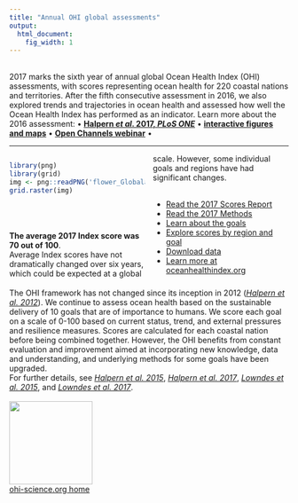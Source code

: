 ```yaml
---
title: "Annual OHI global assessments"
output:
  html_document:
    fig_width: 1
---
```


<!---From http://stackoverflow.com/questions/31753897/2-column-section-in-r-markdown:
Put in your css file or directly in rmarkdown--->
<style>
  .col2 {
    columns: 2 200px;         /* number of columns and width in pixels*/
    -webkit-columns: 2 200px; /* chrome, safari */
    -moz-columns: 2 200px;    /* firefox */
  }
</style>


<br>
2017 marks the sixth year of annual global Ocean Health Index (OHI) assessments, with scores representing ocean health for 220 coastal nations and territories. After the fifth consecutive assessment in 2016, we also explored trends and trajectories in ocean health and assessed how well the Ocean Health Index has performed as an indicator. Learn more about the 2016 assessment:
• [**Halpern *et al*. 2017, *PLoS ONE***](http://journals.plos.org/plosone/article?id=10.1371/journal.pone.0178267) • [**interactive figures and maps**](http://ohi-science.nceas.ucsb.edu/plos_change_in_global_ocean_health/) • [**Open Channels webinar**](https://www.openchannels.org/webinars/2017/drivers-and-implications-change-global-ocean-health-demonstrated-ocean-health-index) •
</center>

----

<div class="col2">
```r
library(png)
library(grid)
img <- png::readPNG('flower_Globalaverage2017.png') # hack to get website up 
grid.raster(img)
```

<br>
<br>
<br>
**The average 2017 Index score was 70 out of 100**.  
Average Index scores have not dramatically changed over six years, which could be expected at a global scale. However, some individual goals and regions have had significant changes.   
<br> 

- [Read the 2017 Scores Report]()
- [Read the 2017 Methods](https://cdn.rawgit.com/OHI-Science/ohi-global/draft/global_supplement/Supplement.html)
- [Learn about the goals](http://ohi-science.org/ohi-global/goals)    
- [Explore scores by region and goal](http://ohi-science.org/ohi-global/scores)    
- [Download data](http://ohi-science.org/ohi-global/download) 
- [Learn more at oceanhealthindex.org](http://www.oceanhealthindex.org/)
</div>

The OHI framework has not changed since its inception in 2012 ([*Halpern et al. 2012*](http://www.nature.com/nature/journal/v488/n7413/full/nature11397.html)). We continue to assess ocean health based on the sustainable delivery of 10 goals that are of importance to humans.  We score each goal on a scale of 0-100 based on current status, trend, and external pressures and resilience measures.  Scores are calculated for each coastal nation before being combined together. However, the OHI benefits from constant evaluation and improvement aimed at incorporating new knowledge, data and understanding, and underlying methods for some goals have been upgraded.  
For further details, see [*Halpern et al. 2015*](http://journals.plos.org/plosone/article?id=10.1371/journal.pone.0117863), [*Halpern et al. 2017*](http://journals.plos.org/plosone/article?id=10.1371/journal.pone.0178267),  [*Lowndes et al. 2015*](https://peerj.com/articles/1503), and [*Lowndes et al. 2017*](https://www.nature.com/articles/s41559-017-0160).
<br>
<br>
[<img src="https://docs.google.com/drawings/d/1633uvIYgsBhiKBddQAaTlvYDJgOK1uiDB6wkooNyhFc/pub?w=576&h=288" width="150px">](http://ohi-science.org)  
[ohi-science.org home](http://ohi-science.org)

<!--- TODO:
Show a static map of 2016 scores instead of the regions. 

Explore more on the Data Explorer page
Download on the download page...
--->
